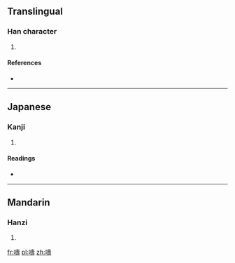==Translingual==

===Han character===
{{Han char|rn=30|rad=口|as=14|sn=17|four=|canj=口土弓戈 (RGNI)}}

# {{defn|Han|sort=口14}}

====References====
* {{Han ref|kx=0212.050|dkj=04470|dj=0434.390|hdz=10695.110|uh=568B|ud=22155}}

----

==Japanese==

===Kanji===
{{ja-kanji|grade=|rs=口14}}

# {{defn|Japanese|sort=口14}}

====Readings====
* {{ja-readings|on=[[ちゅう]] (chū), [[ちゅ]] (chu)|kun=[[たれ]] (tare), [[のろう]] (norou)}}

----

==Mandarin==

===Hanzi===
{{cmn-hanzi|pin=[[chóu]] ([[chou2]])|wg=ch'ou<sup>2</sup>}}

# {{defn|Mandarin|sort=口14}}

[[fr:嚋]]
[[pl:嚋]]
[[zh:嚋]]